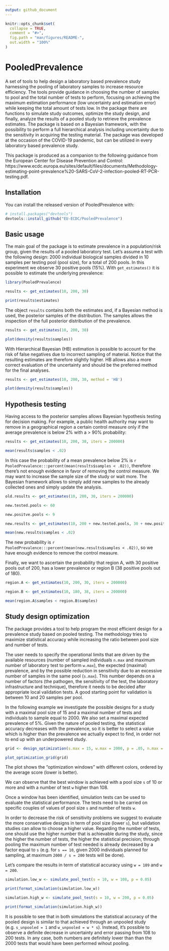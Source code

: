 ```yaml
---
output: github_document
---
```


<!-- README.md is generated from README.Rmd. Please edit that file -->

```r
knitr::opts_chunk$set(
  collapse = TRUE,
  comment = "#>",
  fig.path = "man/figures/README-",
  out.width = "100%"
)
```

# PooledPrevalence

<!-- badges: start -->
<!-- badges: end -->

A set of tools to help design a laboratory based prevalence study harnessing the pooling of laboratory samples to increase resource efficiency.
The tools provide guidance in choosing the number of samples to pool and the total number of tests to perform, focusing on achieving the maximum estimation performance (low uncertainty and estimation error) while keeping the total amount of tests low.
In the package there are functions to simulate study outcomes, optimize the study design, and finally, analyze the results of a pooled study to retrieve the prevalence estimates.
The package is based on a Bayesian framework, with the possibility to perform a full hierarchical analysis including uncertainty due to the sensitivity in acquiring the testing material.
The package was developed at the occasion of the COVID-19 pandemic, but can be utilized in every laboratory based prevalence study.

This package is produced as a companion to the following guidance from the European Center for Disease Prevention and Control: https://www.ecdc.europa.eu/sites/default/files/documents/Methodology-estimating-point-prevalence%20-SARS-CoV-2-infection-pooled-RT-PCR-testing.pdf.

## Installation

You can install the released version of PooledPrevalence with:

``` r
# install.packages("devtools")
devtools::install_github("EU-ECDC/PooledPrevalence")
```
## Basic usage

The main goal of the package is to estimate prevalence in a population/risk group, given the results of a pooled laboratory test. Let's assume a test with the following design: 2000 individual biological samples divided in 10 samples per testing pool (pool size), for a total of 200 pools. In this experiment we observe 30 positive pools (15%). With `get_estimates()` it is possible to estimate the underlying prevalence:

```r
library(PooledPrevalence)

results <- get_estimates(10, 200, 30)

print(results$estimates)
```

The object `results` contains both the estimates and, if a Bayesian method is used, the posterior samples of the distribution. The samples allows the inspection of the full posterior distribution of the prevalence.

```r

results <- get_estimates(10, 200, 30)

plot(density(results$samples))
```

With Hierarchical Bayesian (HB) estimation is possible to account for the risk of false negatives due to incorrect sampling of material. Notice that the resulting estimates are therefore slightly higher. HB allows also a more correct evaluation of the uncertainty and should be the preferred method for the final analyses.

```r

results <- get_estimates(10, 200, 30, method = 'HB')

plot(density(results$samples))
```

## Hypothesis testing

Having access to the posterior samples allows Bayesian hypothesis testing for decision making. For example, a public health authority may want to remove in a geographical region a certain control measure only if the average prevalence is below 2% with a > 90% probability:

```r

results <- get_estimates(10, 200, 30, iters = 200000)

mean(results$samples < .02)
```

In this case the probability of a mean prevalence below 2% is `r PooledPrevalence:::percent(mean(results$samples < .02))`, therefore there's not enough evidence in favor of removing the control measure. We may want to increase the sample size of the study or wait more. The Bayesian framework allows to simply add new samples to the already collected ones and simply update the analysis.

```r

old.results <- get_estimates(10, 200, 30, iters = 200000)

new.tested.pools <- 60

new.positve.pools <- 9

new.results <- get_estimates(10, 200 + new.tested.pools, 30 + new.positve.pools, iters = 200000)

mean(new.results$samples < .02)
```

The new probability is `r PooledPrevalence:::percent(mean(new.results$samples < .02))`, so we have enough evidence to remove the control measure.

Finally, we want to ascertain the probability that region A, with 30 positive pools out of 200, has a lower prevalence or region B (38 positive pools out of 180).

```r

region.A <- get_estimates(10, 200, 30, iters = 200000)

region.B <- get_estimates(10, 180, 38, iters = 200000)

mean(region.A$samples < region.B$samples)
```

## Study design optimization

The package provides a tool to help program the most efficient design for a prevalence study based on pooled testing. The methodology tries to maximize statistical accuracy while increasing the ratio between pool size and number of tests.

The user needs to specify the operational limits that are driven by the available resources (number of sampled individuals `n.max` and maximum number of laboratory test to perform `w.max`), the expected (maximal) prevalence, and by the possible reduction in sensitivity due to an excessive number of samples in the same pool (`s.max`). This number depends on a number of factors (the pathogen, the sensitivity of the test, the laboratory infrastructure and technique), therefore it needs to be decided after appropriate local validation tests.
A good starting point for validation is between 10 and 20 samples per pool.

In the following example we investigate the possible designs for a study with a maximal pool size of 15 and a maximal number of tests and individuals to sample equal to 2000.
We also set a maximal expected prevalence of 5%. Given the nature of pooled testing, the statistical accuracy decreases with the prevalence, so it is better to select a value which is higher than the prevalence we actually expect to find, in order not to end up with an underpowered study. 

```r

grid <- design_optimization(s.max = 15, w.max = 2000, p = .05, n.max = 2000)

plot_optimization_grid(grid)
```

The plot shows the "optimization windows" with different colors, ordered by the average score (lower is better).

We can observe that the best window is achieved with a pool size `s` of 10 or more and with a number of test `w` higher than 108.

Once a window has been identified, simulation tests can be used to evaluate the statistical performance. The tests need to be carried on specific couples of values of pool size `s` and number of tests `w`.

In order to decrease the risk of sensitivity problems we suggest to evaluate the more conservative designs in term of pool size (lower `s`), but validation studies can allow to choose a higher value. Regarding the number of tests, one should use the higher number that is achievable during the study, since the higher the number of tests, the higher the statistical precision; through pooling the maximum number of test needed is already decreased by a factor equal to `s` (e.g. for `s == 10`, given 2000 individuals planned for sampling, at maximum `2000 / s = 200` tests will be done).

Let's compare the results in term of statistical accuracy using `w = 109` and `w = 200`.

```r

simulation.low_w <- simulate_pool_test(s = 10, w = 108, p = 0.05)

print(format_simulation(simulation.low_w))

simulation.high_w <- simulate_pool_test(s = 10, w = 200, p = 0.05)

print(format_simulation(simulation.high_w))
```

It is possible to see that in both simulations the statistical accuracy of the pooled design is similar to that achieved through an unpooled study (e.g. `s_unpooled = 1` and `w_unpooled = w * s`). Instead, it's possible to observe a definite decrease in uncertainty and error passing from 108 to 200 tests. In any case, both numbers are definitely lower than than the 2000 tests that would have been performed wihout pooling.
